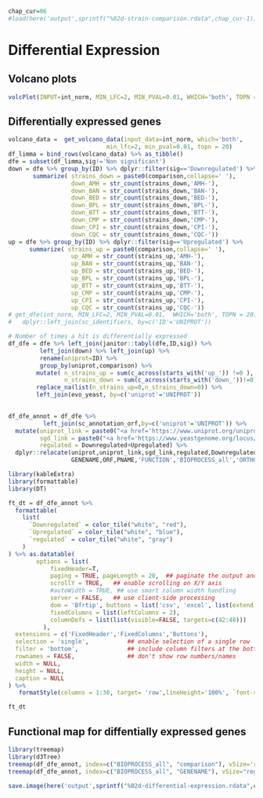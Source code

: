 ```r
chap_cur=06
#load(here('output',sprintf("%02d-strain-comparison.rdata",chap_cur-1)))
```

# Differential Expression

## Volcano plots

```r

volcPlot(INPUT=int_norm, MIN_LFC=2, MIN_PVAL=0.01, WHICH='both', TOPN = 20)

```


## Differentially expressed genes

```r
volcano_data =  get_volcano_data(input_data=int_norm, which='both',
                            min_lfc=2, min_pval=0.01, topn = 20)
df_limma = bind_rows(volcano_data) %>% as_tibble()
dfe = subset(df_limma,sig!='Non significant')
down = dfe %>% group_by(ID) %>% dplyr::filter(sig=='Downregulated') %>%
       summarize( strains_down = paste0(comparison,collapse=' '),
                  down_AMH = str_count(strains_down,'AMH-'),
                  down_BAN = str_count(strains_down,'BAN-'),
                  down_BED = str_count(strains_down,'BED-'),
                  down_BPL = str_count(strains_down,'BPL-'),
                  down_BTT = str_count(strains_down,'BTT-'),
                  down_CMP = str_count(strains_down,'CMP-'),
                  down_CPI = str_count(strains_down,'CPI-'),
                  down_CQC = str_count(strains_down,'CQC-'))
up = dfe %>% group_by(ID) %>% dplyr::filter(sig=='Upregulated') %>%  
      summarize( strains_up = paste0(comparison,collapse=' '),
                  up_AMH = str_count(strains_up,'AMH-'),
                  up_BAN = str_count(strains_up,'BAN-'),
                  up_BED = str_count(strains_up,'BED-'),
                  up_BPL = str_count(strains_up,'BPL-'),
                  up_BTT = str_count(strains_up,'BTT-'),
                  up_CMP = str_count(strains_up,'CMP-'),
                  up_CPI = str_count(strains_up,'CPI-'),
                  up_CQC = str_count(strains_up,'CQC-'))
# get_dfe(int_norm, MIN_LFC=2, MIN_PVAL=0.01,  WHICH='both', TOPN = 20) %>% remove_rownames() %>% 
#   dplyr::left_join(sc_identifiers, by=c('ID'='UNIPROT'))

# Number of times a hit is differentially expressed
df_dfe = dfe %>% left_join(janitor::tabyl(dfe,ID,sig)) %>%
         left_join(down) %>% left_join(up) %>%
         rename(uniprot=ID) %>% 
         group_by(uniprot,comparison) %>% 
        mutate( n_strains_up = sum(c_across(starts_with('up_')) !=0 ),
                n_strains_down = sum(c_across(starts_with('down_'))!=0)) %>%
        replace_na(list(n_strains_up=0,n_strains_down=0)) %>%
        left_join(evo_yeast, by=c('uniprot'='UNIPROT')) 
  

df_dfe_annot = df_dfe %>%
          left_join(sc_annotation_orf,by=c('uniprot'='UNIPROT')) %>%
  mutate(uniprot_link = paste0("<a href='https://www.uniprot.org/uniprot/",uniprot,"'>",uniprot,"</a>"),
         sgd_link = paste0("<a href='https://www.yeastgenome.org/locus/",SGD,"'>",SGD,"</a>"),
         regulated = Downregulated+Upregulated) %>% 
  dplyr::relocate(uniprot,uniprot_link,sgd_link,regulated,Downregulated,Upregulated, 
                  GENENAME,ORF,PNAME,'FUNCTION','BIOPROCESS_all','ORTHO','OTHER')
```

```r
library(kableExtra)
library(formattable)
library(DT)

ft_dt = df_dfe_annot %>% 
  formattable(
    list(
      `Downregulated` = color_tile("white", "red"),
      `Upregulated` = color_tile("white", "blue"),
      `regulated` = color_tile("white", "gray")
    )
) %>% as.datatable(
        options = list(
            fixedHeader=T,
            paging = TRUE, pageLength = 20,  ## paginate the output and #rows for each page
            scrollY = TRUE,   ## enable scrolling on X/Y axis
            #autoWidth = TRUE, ## use smart column width handling
            server = FALSE,   ## use client-side processing
            dom = 'Bfrtip', buttons = list('csv', 'excel', list(extend = 'colvis')),
            fixedColumns = list(leftColumns = 2),
            columnDefs = list(list(visible=FALSE, targets=c(42:48)))
          ),
  extensions = c('FixedHeader','FixedColumns','Buttons'),
  selection = 'single',           ## enable selection of a single row
  filter = 'bottom',              ## include column filters at the bottom
  rownames = FALSE,               ## don't show row numbers/names
  width = NULL, 
  height = NULL,
  caption = NULL
) %>% 
   formatStyle(columns = 1:30, target= 'row',lineHeight='100%', `font-size` = '12px')

ft_dt

```

## Functional map for diffentially expressed genes

```r
library(treemap)
library(d3Tree)
treemap(df_dfe_annot, index=c("BIOPROCESS_all", "comparison"), vSize='regulated', vColor="EffectSize", type="value") 
treemap(df_dfe_annot, index=c("BIOPROCESS_all", "GENENAME"), vSize="regulated", vColor="EffectSize", type="value",)
```

```r
save.image(here('output',sprintf("%02d-differential-expression.rdata",chap_cur)))
```
